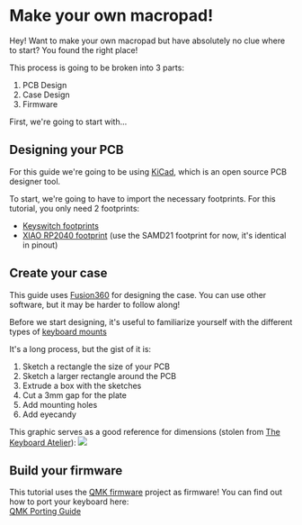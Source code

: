 # Make your own macropad!

Hey! Want to make your own macropad but have absolutely no clue where to start? You found the right place!

This process is going to be broken into 3 parts:
1. PCB Design
2. Case Design 
3. Firmware

First, we're going to start with...

## Designing your PCB
For this guide we're going to be using [KiCad](https://www.kicad.org/), which is an open source PCB designer tool.

To start, we're going to have to import the necessary footprints. For this tutorial, you only need 2 footprints:
- [Keyswitch footprints](https://github.com/ai03-2725/MX_V2)
- [XIAO RP2040 footprint](https://github.com/Seeed-Studio/OPL_Kicad_Library) (use the SAMD21 footprint for now, it's identical in pinout)




## Create your case
This guide uses [Fusion360](https://www.autodesk.com/products/fusion-360/personal) for designing the case. You can use other software, but it may be harder to follow along!

Before we start designing, it's useful to familiarize yourself with the different types of [keyboard mounts](https://www.keyboard.university/200-courses/keyboard-mounting-styles-4lpp7)

It's a long process, but the gist of it is:

1. Sketch a rectangle the size of your PCB
2. Sketch a larger rectangle around the PCB
3. Extrude a box with the sketches
4. Cut a 3mm gap for the plate
5. Add mounting holes
6. Add eyecandy

This graphic serves as a good reference for dimensions (stolen from [The Keyboard Atelier](https://kbatelier.org/)):
<img src="https://media.discordapp.net/attachments/728572752440590366/999008682706747554/unknown.png?ex=66fd8656&is=66fc34d6&hm=87dab0d23e4af7195cba1c7566108a90b73f81fe12d2c8b7505aece960b80f0e&=&format=webp&quality=lossless" className="max-w-96"/>


## Build your firmware
This tutorial uses the [QMK firmware](https://qmk.fm/) project as firmware! You can find out how to port your keyboard here: \
[QMK Porting Guide](https://docs.qmk.fm/porting_your_keyboard_to_qmk)
